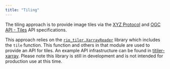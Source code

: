 ```yaml
---
title: "Tiling"
---
```


The tiling approach is to provide image tiles via the [XYZ Protocol](https://en.wikipedia.org/wiki/Tiled_web_map) and [OGC API - Tiles](https://docs.ogc.org/is/20-057/20-057.html) API specifications.

This approach relies on the [`rio_tiler.XarrayReader`](https://github.com/cogeotiff/rio-tiler/blob/main/rio_tiler/io/xarray.py) library which includes the `tile` function. This function and others in that module are used to provide an API for tiles. An example API infrastructure can be found in [titiler-xarray](https://github.com/developmentseed/titiler-xarray). Please note this library is still in development and is not intended for production use at this time.

